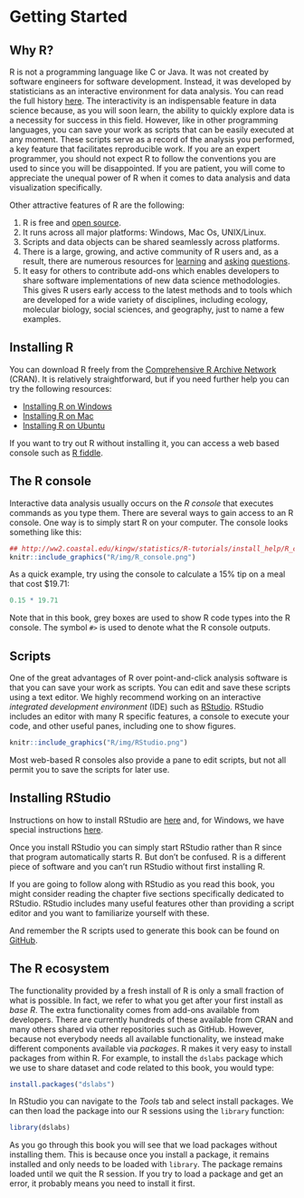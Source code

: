 # Getting Started 

## Why R?
R is not a programming language like C or Java. It was not created by software engineers for software development. Instead, it was developed by statisticians as an interactive environment for data analysis. You can read the full history [here](https://pdfs.semanticscholar.org/9b48/46f192aa37ca122cfabb1ed1b59866d8bfda.pdf). The interactivity is an indispensable feature in data science because, as you will soon learn, the ability to quickly explore data is a necessity for success in this field. However, like in other programming languages, you can save your work as scripts that can be easily executed at any moment. These scripts serve as a record of the analysis you performed, a key feature that facilitates reproducible work. If you are an expert programmer, you should not expect R to follow the conventions you are used to since you will be disappointed. If you are patient, you will come to appreciate the unequal power of R when it comes to data analysis and data visualization specifically.

Other attractive features of R are the following:

1. R is free and [open source](https://opensource.org/history).
2. It runs across all major platforms: Windows, Mac Os, UNIX/Linux.
3. Scripts and data objects can be shared seamlessly across platforms.
4. There is a large, growing, and active community of R users and, as a result, there are numerous resources for [learning](https://stats.stackexchange.com/questions/138/free-resources-for-learning-r) and [asking](https://www.r-project.org/help.html) [questions](https://stackoverflow.com/documentation/r/topics). 
5. It easy for others to contribute add-ons which enables developers to share software implementations of new data science methodologies. This gives R users early access to the latest methods and to tools which are developed for a wide variety of disciplines, including ecology, molecular biology, social sciences, and geography, just to name a few examples. 


## Installing R

You can download R freely from
the [Comprehensive R Archive Network](https://cran.r-project.org/)
(CRAN). It is relatively straightforward, but if you need further help
you can try the following resources:

* [Installing R on Windows](https://github.com/genomicsclass/windows#installing-r)
* [Installing R on Mac](http://youtu.be/Icawuhf0Yqo)
* [Installing R on Ubuntu](http://cran.r-project.org/bin/linux/ubuntu/README)

If you want to try out R without installing it, you can access a web based console such as [R fiddle](http://www.r-fiddle.org/#/).

## The R console

Interactive data analysis usually occurs on the _R console_ that executes commands as you type them. There are several ways to gain access to an R console. One way is to simply start R on your computer. The console looks something like this:


```r
## http://ww2.coastal.edu/kingw/statistics/R-tutorials/install_help/R_console.png
knitr::include_graphics("R/img/R_console.png")
```

As a quick example, try using the console to calculate a 15% tip on a meal that cost $19.71:

```r
0.15 * 19.71  
```

Note that in this book, grey boxes are used to show R code types into the R console. The symbol `#>` is used to denote what the R console outputs.

## Scripts

One of the great advantages of R over point-and-click analysis software is that you can save your work as scripts. You can edit and save these scripts using a text editor. We highly recommend working on an interactive _integrated development environment_ (IDE) such as [RStudio](https://www.rstudio.com/). RStudio includes an editor with many R specific features, a console to execute your code, and other useful panes, including one to show figures.

```r
knitr::include_graphics("R/img/RStudio.png")
```

Most web-based R consoles also provide a pane to edit scripts, but not all permit you to save the scripts for later use.


## Installing RStudio

Instructions on how to install RStudio are
[here](http://www.rstudio.com/products/rstudio/download/) and, for
Windows, we have special
instructions [here](https://github.com/genomicsclass/windows).

Once you install RStudio you can simply start RStudio rather than R since that program automatically starts R. But don't be confused. R is a different piece of software and you can't run RStudio without first installing R.

If you are going to follow along with RStudio as you read this book, you might consider reading the chapter five sections specifically dedicated to RStudio. RStudio includes many useful features other than providing a script editor and you want to familiarize yourself with these.

And remember the R scripts used to generate this book can be found on [GitHub](https://github.com/rafalab/dsbook).

## The R ecosystem

The functionality provided by a fresh install of R is only a small fraction of what is possible. In fact, we refer to what you get after your first install as _base R_. The extra functionality comes from add-ons available from developers. There are currently hundreds of these available from CRAN and many others shared via other repositories such as GitHub. However, because not everybody needs all available functionality, we instead make different components available via _packages_. R makes it very easy to install packages from within R. For example, to install the `dslabs` package which we use to share dataset and code related to this book, you would type:

```r
install.packages("dslabs")
```

In RStudio you can navigate to the _Tools_ tab and select install packages.
We can then load the package into our R sessions using the `library` function:

```r
library(dslabs)
```

As you go through this book you will see that we load packages without installing them. This is because once you install a package, it remains installed and only needs to be loaded with `library`. The package remains loaded until we quit the R session. If you try to load a package and get an error, it probably means you need to
install it first. 
